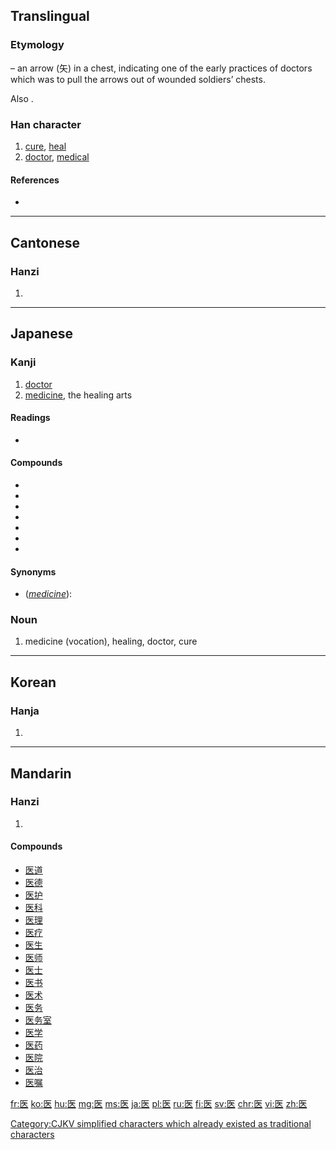 {{also|醫}}
==Translingual==
{{stroke order|strokes=7}}

===Etymology===
{{Han compound|匸|矢|t1=bag, container|t2=arrow|ls=ic}} – an arrow (矢) in a chest, indicating one of the early practices of doctors which was to pull the arrows out of wounded soldiers’ chests.

Also {{Han simp|醫}}.

[[Category:CJKV simplified characters which already existed as traditional characters]]

===Han character===
{{Han char|rn=23|rad=匸|as=05|sn=7|four=|canj=尸人大 (SOK)|ids=⿷[[匚]][[矢]]}}

# [[cure]], [[heal]]
# [[doctor]], [[medical]]

====References====
* {{Han ref|kx=0155.050|dkj=02680|hdz=10085.030|uh=533B|ud=21307}}

----

==Cantonese==

===Hanzi===
{{yue-hanzi|jyut=ji1|y=yi1|tra=醫}}

# {{defn|lang=yue|sort=匸05}}

----

==Japanese==

===Kanji===
{{ja-kanji|grade=3|rs=匸05}}

# [[doctor]]
# [[medicine]], the healing arts

====Readings====
* {{ja-readings|kanon=[[い]] ([[i]])|goon=[[い]] ([[i]])|kun=[[いやす]] ([[iyasu]]), [[くすし]] ([[kusushi]])}}

====Compounds====
* {{l|ja|医院}}
* {{l|ja|医学}}
* {{l|ja|医師}}
* {{l|ja|医者}}
* {{l|ja|医術}}
* {{l|ja|医薬}}
* {{l|ja|医療}}

====Synonyms====
* (''[[medicine]]''): {{l|ja|醫}}

===Noun===
{{ja-noun|い}}

# medicine (vocation), healing, doctor, cure

----

==Korean==

===Hanja===
{{ko-hanja|hangeul=[[예]], [[의]]|rv=ye, ui|mr=ye, ŭi}}

# {{defn|lang=ko|sort=匸05}}

----

==Mandarin==

===Hanzi===
{{cmn-hanzi|tra=醫|pin=[[yī]] ([[yi1]]), [[yì]] ([[yi4]])|wg=i<sup>1</sup>, i<sup>4</sup>}}

# {{defn|lang=cmn|sort=匸05}}

====Compounds====
* [[医道]]
* [[医德]]
* [[医护]]
* [[医科]]
* [[医理]]
* [[医疗]]
* [[医生]]
* [[医师]]
* [[医士]]
* [[医书]]
* [[医术]]
* [[医务]]
* [[医务室]]
* [[医学]]
* [[医药]]
* [[医院]]
* [[医治]]
* [[医嘱]]

[[fr:医]]
[[ko:医]]
[[hu:医]]
[[mg:医]]
[[ms:医]]
[[ja:医]]
[[pl:医]]
[[ru:医]]
[[fi:医]]
[[sv:医]]
[[chr:医]]
[[vi:医]]
[[zh:医]]